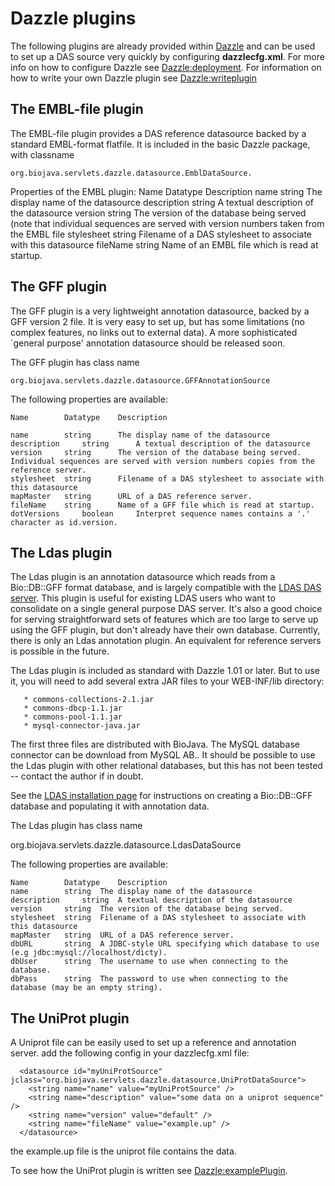 =Dazzle plugins=

The following plugins are already provided within [[Dazzle]] and can be used to set up a DAS source very quickly
by configuring '''dazzlecfg.xml'''. For more info on how to configure Dazzle see [[Dazzle:deployment]]. For information on how to write your own Dazzle plugin see [[Dazzle:writeplugin]]

==The EMBL-file plugin==

The EMBL-file plugin provides a DAS reference datasource backed by a standard EMBL-format flatfile. It is included in the basic Dazzle package, with classname 
 
 org.biojava.servlets.dazzle.datasource.EmblDataSource.

Properties of the EMBL plugin:
Name 	Datatype 	Description
name 	string 	The display name of the datasource
description 	string 	A textual description of the datasource
version 	string 	The version of the database being served (note that individual sequences are served with version numbers taken from the EMBL file
stylesheet 	string 	Filename of a DAS stylesheet to associate with this datasource
fileName 	string 	Name of an EMBL file which is read at startup.

==The GFF plugin==

The GFF plugin is a very lightweight annotation datasource, backed by a GFF version 2 file. It is very easy to set up, but has some limitations (no complex features, no links out to external data). A more sophisticated `general purpose' annotation datasource should be released soon.

The GFF plugin has class name 
 org.biojava.servlets.dazzle.datasource.GFFAnnotationSource 

The following properties are available:

<pre>
Name 		Datatype 	Description

name 	 	string 		The display name of the datasource
description 	string 		A textual description of the datasource
version 	string 		The version of the database being served. Individual sequences are served with version numbers copies from the reference server.
stylesheet 	string 		Filename of a DAS stylesheet to associate with this datasource
mapMaster 	string 		URL of a DAS reference server.
fileName 	string 		Name of a GFF file which is read at startup.
dotVersions 	boolean 	Interpret sequence names contains a '.' character as id.version.
</pre>

==The Ldas plugin==

The Ldas plugin is an annotation datasource which reads from a Bio::DB::GFF format database, and is largely compatible with the [http://www.biodas.org/servers/ LDAS DAS server]. This plugin is useful for existing LDAS users who want to consolidate on a single general purpose DAS server. It's also a good choice for serving straightforward sets of features which are too large to serve up using the GFF plugin, but don't already have their own database. Currently, there is only an Ldas annotation plugin. An equivalent for reference servers is possible in the future.

The Ldas plugin is included as standard with Dazzle 1.01 or later. But to use it, you will need to add several extra JAR files to your WEB-INF/lib directory:

    * commons-collections-2.1.jar
    * commons-dbcp-1.1.jar
    * commons-pool-1.1.jar
    * mysql-connector-java.jar

The first three files are distributed with BioJava. The MySQL database connector can be download from MySQL AB.. It should be possible to use the Ldas plugin with other relational databases, but this has not been tested -- contact the author if in doubt.

See the [http://www.biodas.org/servers/LDAS.html LDAS installation page] for instructions on creating a Bio::DB::GFF database and populating it with annotation data.

The Ldas plugin has class name 

<java>org.biojava.servlets.dazzle.datasource.LdasDataSource</java> 

The following properties are available:
<pre>
Name 		Datatype 	Description
name 		string 	The display name of the datasource
description 	string 	A textual description of the datasource
version 	string 	The version of the database being served.
stylesheet 	string 	Filename of a DAS stylesheet to associate with this datasource
mapMaster 	string 	URL of a DAS reference server.
dbURL 		string 	A JDBC-style URL specifying which database to use (e.g jdbc:mysql://localhost/dicty).
dbUser 		string 	The username to use when connecting to the database.
dbPass 		string 	The password to use when connecting to the database (may be an empty string).
</pre>

==The UniProt plugin==

A Uniprot file can be easily used to set up a reference and annotation server.
add the following config in your dazzlecfg.xml file:

<pre>
  <datasource id="myUniProtSource" jclass="org.biojava.servlets.dazzle.datasource.UniProtDataSource">
    <string name="name" value="myUniProtSource" />
    <string name="description" value="some data on a uniprot sequence" />
    <string name="version" value="default" />
    <string name="fileName" value="example.up" />
  </datasource>
</pre>

the example.up file is the uniprot file contains the data.

To see how the UniProt plugin is written see [[Dazzle:examplePlugin]].